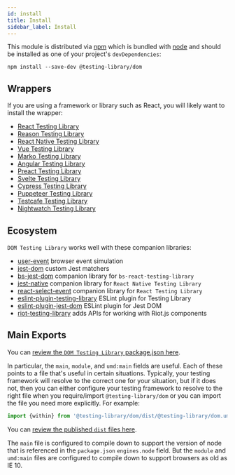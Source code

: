 ```yaml
---
id: install
title: Install
sidebar_label: Install
---
```


This module is distributed via [npm][npm] which is bundled with [node][node] and
should be installed as one of your project's `devDependencies`:

```
npm install --save-dev @testing-library/dom
```

## Wrappers

If you are using a framework or library such as React, you will likely want to
install the wrapper:

- [React Testing Library](react-testing-library/intro.mdx)
- [Reason Testing Library](bs-react-testing-library/intro.mdx)
- [React Native Testing Library](react-native-testing-library/intro.mdx)
- [Vue Testing Library](vue-testing-library/intro.mdx)
- [Marko Testing Library](marko-testing-library/intro.mdx)
- [Angular Testing Library](angular-testing-library/intro.mdx)
- [Preact Testing Library](preact-testing-library/intro.mdx)
- [Svelte Testing Library](svelte-testing-library/intro.mdx)
- [Cypress Testing Library](cypress-testing-library/intro.mdx)
- [Puppeteer Testing Library](pptr-testing-library/intro.mdx)
- [Testcafe Testing Library](testcafe-testing-library/intro.mdx)
- [Nightwatch Testing Library](nightwatch-testing-library/intro.mdx)

## Ecosystem

`DOM Testing Library` works well with these companion libraries:

- [user-event](user-event/intro.mdx) browser event simulation
- [jest-dom](ecosystem-jest-dom.mdx) custom Jest matchers
- [bs-jest-dom](ecosystem-bs-jest-dom.mdx) companion library for
  `bs-react-testing-library`
- [jest-native](ecosystem-jest-native.mdx) companion library for
  `React Native Testing Library`
- [react-select-event](ecosystem-react-select-event.mdx) companion library for
  `React Testing Library`
- [eslint-plugin-testing-library](ecosystem-eslint-plugin-testing-library.mdx)
  ESLint plugin for Testing Library
- [eslint-plugin-jest-dom](ecosystem-eslint-plugin-jest-dom.mdx) ESLint plugin
  for Jest DOM
- [riot-testing-library](ecosystem-riot-testing-library.mdx) adds APIs for
  working with Riot.js components

## Main Exports

You can
[review the `DOM Testing Library` package.json here](https://unpkg.com/@testing-library/dom/package.json).

In particular, the `main`, `module`, and `umd:main` fields are useful. Each of
these points to a file that's useful in certain situations. Typically, your
testing framework will resolve to the correct one for your situation, but if it
does not, then you can either configure your testing framework to resolve to the
right file when you require/import `@testing-library/dom` or you can import the
file you need more explicitly. For example:

```js
import {within} from '@testing-library/dom/dist/@testing-library/dom.umd.js'
```

You can
[review the published `dist` files here](https://unpkg.com/@testing-library/dom/dist/).

The `main` file is configured to compile down to support the version of node
that is referenced in the `package.json` `engines.node` field. But the `module`
and `umd:main` files are configured to compile down to support browsers as old
as IE 10.

<!--
Links
-->

[npm]: https://www.npmjs.com/
[node]: https://nodejs.org
